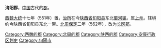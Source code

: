 '''淯阳郡'''，[[中国|中国]]古代的[[郡|郡]]。

[[西魏|西魏]][[大统_(西魏)|大统]]十七年（551年）置，[[治所|治所]]在今[[陕西省|陕西省]][[旬阳县|旬阳县]]东北[[蜀河镇|蜀河镇]]。属[[上州_(古代)|上州]]。辖境约今陕西省旬阳县东北一带。[[北周|北周]][[保定_(北周)|保定]]二年（562年），改为[[长冈郡_(中国)|长冈郡]]。

{{南北朝行政区划小作品}}
{{DEFAULTSORT:Y}}
[[Category:西魏的郡|Category:西魏的郡]]
[[Category:北周的郡|Category:北周的郡]]
[[Category:陕西的郡|Category:陕西的郡]]
[[Category:安康行政区划史|Category:安康行政区划史]]
[[Category:旬陽市|Category:旬陽市]]